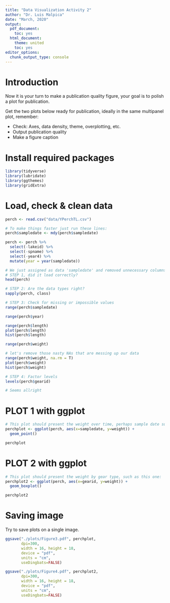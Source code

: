 ```yaml
---
title: "Data Visualization Activity 2"
author: "Dr. Luis Malpica"
date: "March, 2020"
output:
  pdf_document:
    toc: yes
  html_document:
    theme: united
    toc: yes
editor_options: 
  chunk_output_type: console
---
```


# Introduction

Now it is your turn to make a publication quality figure, your goal is to polish a plot for publication. 

Get the two plots below ready for publication, ideally in the same multipanel plot, remember:

- Check: Axes, data density, theme, overplotting, etc.
- Output publication quality
- Make a figure caption

# Install required packages
```r

library(tidyverse)
library(lubridate)
library(ggthemes)
library(gridExtra)

```

# Load, check & clean data
```r
perch <- read.csv("data/YPerchTL.csv")

# To make things faster just run these lines:
perch$sampledate <- mdy(perch$sampledate)

perch <- perch %>%
  select(-lakeid) %>%
  select(-spname) %>% 
  select(-year4) %>% 
  mutate(year = year(sampledate))

# We just assigned as data 'sampledate' and removed unnecessary columns
# STEP 1, did it load correctly?
head(perch)

# STEP 2: Are the data types right?
sapply(perch, class)

# STEP 3: Check for missing or impossible values
range(perch$sampledate)

range(perch$year)

range(perch$length)
plot(perch$length)
hist(perch$length)

range(perch$weight)

# let's remove those nasty NAs that are messing up our data
range(perch$weight, na.rm = T)
plot(perch$weight)
hist(perch$weight)

# STEP 4: Factor levels
levels(perch$gearid)

# Seems allright
```

# PLOT 1 with ggplot
```r
# This plot should present the weight over time, perhaps sample date such as this one:
perchplot <- ggplot(perch, aes(x=sampledate, y=weight)) + 
  geom_point()

perchplot
```

# PLOT 2 with ggplot
```r
# This plot should present the weight by gear type, such as this one:
perchplot2 <- ggplot(perch, aes(x=gearid, y=weight)) +
  geom_boxplot()

perchplot2
```

# Saving image
Try to save plots on a single image.
```r
ggsave("./plots/Figure3.pdf", perchplot, 
       dpi=300, 
       width = 16, height = 18,
       device = "pdf",
       units = "cm",
       useDingbats=FALSE) 

ggsave("./plots/Figure4.pdf", perchplot2, 
       dpi=300, 
       width = 16, height = 18,
       device = "pdf",
       units = "cm",
       useDingbats=FALSE) 


```

